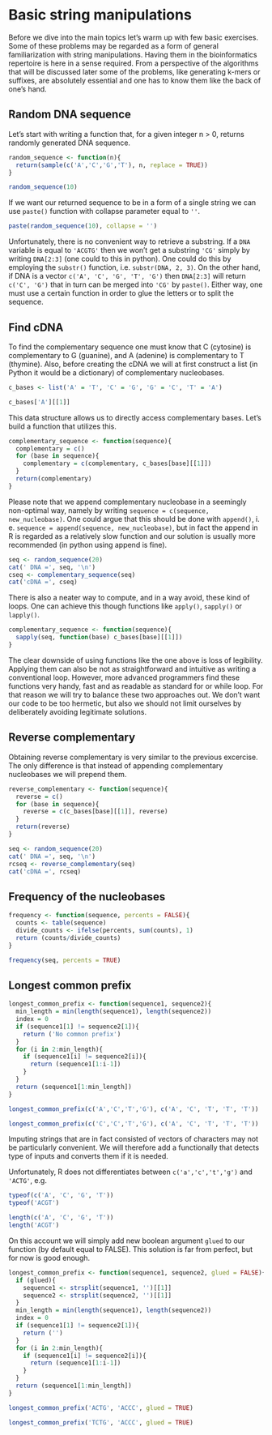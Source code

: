 # Basic string manipulations {#basic}

Before we dive into the main topics let's warm up with few basic exercises. Some of these problems may be regarded as a form of general familiarization with string manipulations. Having them in the bioinformatics repertoire is here in a sense required. From a perspective of the algorithms that will be discussed later some of the problems, like generating k-mers or suffixes, are absolutely essential and one has to know them like the back of one's hand.

## Random DNA sequence

Let's start with writing a function that, for a given integer n > 0, returns randomly generated DNA sequence.

```r
random_sequence <- function(n){
  return(sample(c('A','C','G','T'), n, replace = TRUE))
}

random_sequence(10)
```

If we want our returned sequence to be in a form of a single string we can use `paste()` function with collapse parameter equal to `''`.

```r
paste(random_sequence(10), collapse = '')
```

Unfortunately, there is no convenient way to retrieve a substring. If a `DNA` variable is equal to `'ACGTG'` then we won't get a substring `'CG'` simply by writing `DNA[2:3]` (one could to this in python). One could do this by employing the `substr()` function, i.e. `substr(DNA, 2, 3)`. On the other hand, if DNA is a vector `c('A', 'C', 'G', 'T', 'G')` then `DNA[2:3]` will return `c('C', 'G')` that in turn can be merged into `'CG'` by `paste()`. Either way, one must use a certain function in order to glue the letters or to split the sequence.

## Find cDNA

To find the complementary sequence one must know that C (cytosine) is complementary to G (guanine), and A (adenine) is complementary to T (thymine). Also, before creating the cDNA we will at first construct a list (in Python it would be a dictionary) of complementary nucleobases.

```r
c_bases <- list('A' = 'T', 'C' = 'G', 'G' = 'C', 'T' = 'A')

c_bases['A'][[1]]
```

This data structure allows us to directly access complementary bases. Let's build a function that utilizes this.

```r
complementary_sequence <- function(sequence){
  complementary = c()
  for (base in sequence){
    complementary = c(complementary, c_bases[base][[1]])
  }
  return(complementary)
}
```

Please note that we append complementary nucleobase in a seemingly non-optimal way, namely by writing `sequence = c(sequence, new_nucleobase)`. One could argue that this should be done with `append()`, i. e. `sequence = append(sequence, new_nucleobase)`, but in fact the append in R is regarded as a relatively slow function and our solution is usually more recommended (in python using append is fine). 

```r
seq <- random_sequence(20)
cat(' DNA =', seq, '\n')
cseq <- complementary_sequence(seq)
cat('cDNA =', cseq)
```

There is also a neater way to compute, and in a way avoid, these kind of loops. One can achieve this though functions like `apply()`, `sapply()` or `lapply()`.

```r
complementary_sequence <- function(sequence){
  sapply(seq, function(base) c_bases[base][[1]])
}
```

The clear downside of using functions like the one above is loss of legibility. Applying them can also be not as straightforward and intuitive as writing a conventional loop. However, more advanced programmers find these functions very handy, fast and as readable as standard for or while loop. For that reason we will try to balance these two approaches out. We don't want our code to be too hermetic, but also we should not limit ourselves by deliberately avoiding legitimate solutions.

## Reverse complementary

Obtaining reverse complementary is very similar to the previous excercise. The only difference is that instead of appending complementary nucleobases we will prepend them.

```r
reverse_complementary <- function(sequence){
  reverse = c()
  for (base in sequence){
    reverse = c(c_bases[base][[1]], reverse)
  }
  return(reverse)
}
```

```r
seq <- random_sequence(20)
cat(' DNA =', seq, '\n')
rcseq <- reverse_complementary(seq)
cat('cDNA =', rcseq)
```

## Frequency of the nucleobases

```r
frequency <- function(sequence, percents = FALSE){
  counts <- table(sequence)
  divide_counts <- ifelse(percents, sum(counts), 1)
  return (counts/divide_counts)
}
```

```r
frequency(seq, percents = TRUE)
```

## Longest common prefix

```r
longest_common_prefix <- function(sequence1, sequence2){
  min_length = min(length(sequence1), length(sequence2))
  index = 0
  if (sequence1[1] != sequence2[1]){
    return ('No common prefix')
  }
  for (i in 2:min_length){
    if (sequence1[i] != sequence2[i]){
      return (sequence1[1:i-1])
    }
  }
  return (sequence1[1:min_length])
}
```

```r
longest_common_prefix(c('A','C','T','G'), c('A', 'C', 'T', 'T', 'T'))

longest_common_prefix(c('C','C','T','G'), c('A', 'C', 'T', 'T', 'T'))
```

Imputing strings that are in fact consisted of vectors of characters may not be particularly convenient. We will therefore add a functionally that detects type of inputs and converts them if it is needed.

Unfortunately, R does not differentiates between `c('a','c','t','g')` and `'ACTG'`, e.g.

```r
typeof(c('A', 'C', 'G', 'T'))
typeof('ACGT')

length(c('A', 'C', 'G', 'T'))
length('ACGT')
```

On this account we will simply add new boolean argument `glued` to our function (by default equal to FALSE).  This solution is far from perfect, but for now is good enough.

```r
longest_common_prefix <- function(sequence1, sequence2, glued = FALSE){
  if (glued){
    sequence1 <- strsplit(sequence1, '')[[1]]
    sequence2 <- strsplit(sequence2, '')[[1]]
  }
  min_length = min(length(sequence1), length(sequence2))
  index = 0
  if (sequence1[1] != sequence2[1]){
    return ('')
  }
  for (i in 2:min_length){
    if (sequence1[i] != sequence2[i]){
      return (sequence1[1:i-1])
    }
  }
  return (sequence1[1:min_length])
}
```

```r
longest_common_prefix('ACTG', 'ACCC', glued = TRUE)

longest_common_prefix('TCTG', 'ACCC', glued = TRUE)
```






